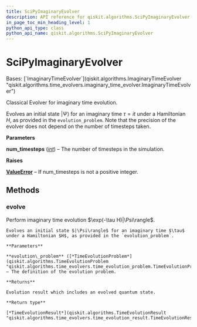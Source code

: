 ```yaml
---
title: SciPyImaginaryEvolver
description: API reference for qiskit.algorithms.SciPyImaginaryEvolver
in_page_toc_min_heading_level: 1
python_api_type: class
python_api_name: qiskit.algorithms.SciPyImaginaryEvolver
---
```


# SciPyImaginaryEvolver

<Class id="qiskit.algorithms.SciPyImaginaryEvolver" github="https://github.com/qiskit/qiskit/tree/stable/0.46/qiskit/algorithms/time_evolvers/classical_methods/scipy_imaginary_evolver.py" signature="qiskit.algorithms.SciPyImaginaryEvolver(num_timesteps)">
  Bases: [`ImaginaryTimeEvolver`](qiskit.algorithms.ImaginaryTimeEvolver "qiskit.algorithms.time_evolvers.imaginary_time_evolver.ImaginaryTimeEvolver")

  Classical Evolver for imaginary time evolution.

  Evolves an initial state $|\Psi\rangle$ for an imaginary time $\tau = it$ under a Hamiltonian $H$, as provided in the `evolution_problem`. Note that the precision of the evolver does not depend on the number of timesteps taken.

  **Parameters**

  **num\_timesteps** ([*int*](https://docs.python.org/3/library/functions.html#int "(in Python v3.12)")) – The number of timesteps in the simulation.

  **Raises**

  [**ValueError**](https://docs.python.org/3/library/exceptions.html#ValueError "(in Python v3.12)") – If num\_timesteps is not a positive integer.

  ## Methods

  ### evolve

  <Function id="qiskit.algorithms.SciPyImaginaryEvolver.evolve" name="evolve" signature="evolve(evolution_problem)">
    Perform imaginary time evolution $\exp(-\tau H)|\Psi\rangle$.

    Evolves an initial state $|\Psi\rangle$ for an imaginary time $\tau$ under a Hamiltonian $H$, as provided in the `evolution_problem`.

    **Parameters**

    **evolution\_problem** ([*TimeEvolutionProblem*](qiskit.algorithms.TimeEvolutionProblem "qiskit.algorithms.time_evolvers.time_evolution_problem.TimeEvolutionProblem")) – The definition of the evolution problem.

    **Returns**

    Evolution result which includes an evolved quantum state.

    **Return type**

    [*TimeEvolutionResult*](qiskit.algorithms.TimeEvolutionResult "qiskit.algorithms.time_evolvers.time_evolution_result.TimeEvolutionResult")
  </Function>
</Class>

